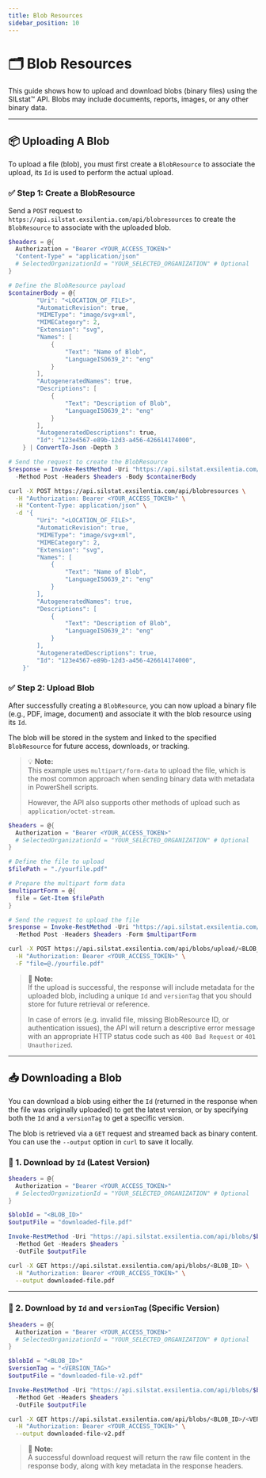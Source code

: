 ```yaml
---
title: Blob Resources
sidebar_position: 10
---
```



# 🗂️ Blob Resources

This guide shows how to upload and download blobs (binary files) using the SILstat™ API. Blobs may include documents, reports, images, or any other binary data.

---

## 📦 Uploading A Blob

To upload a file (blob), you must first create a `BlobResource` to associate the upload, its `Id` is used to perform the actual upload.

### ✅ Step 1: Create a BlobResource

Send a `POST` request to `https://api.silstat.exsilentia.com/api/blobresources` to create the `BlobResource` to associate with the uploaded blob.

<Tabs>
<TabItem value="powershell" label="Powershell">

```powershell
$headers = @{
  Authorization = "Bearer <YOUR_ACCESS_TOKEN>"
  "Content-Type" = "application/json"
  # SelectedOrganizationId = "YOUR_SELECTED_ORGANIZATION" # Optional
}

# Define the BlobResource payload
$containerBody = @{
        "Uri": "<LOCATION_OF_FILE>",
        "AutomaticRevision": true,
        "MIMEType": "image/svg+xml",
        "MIMECategory": 2,
        "Extension": "svg",
        "Names": [
            {
                "Text": "Name of Blob",
                "LanguageISO639_2": "eng"
            }
        ],
        "AutogeneratedNames": true,
        "Descriptions": [
            {
                "Text": "Description of Blob",
                "LanguageISO639_2": "eng"
            }
        ],
        "AutogeneratedDescriptions": true,
        "Id": "123e4567-e89b-12d3-a456-426614174000",
    } | ConvertTo-Json -Depth 3

# Send the request to create the BlobResource
$response = Invoke-RestMethod -Uri "https://api.silstat.exsilentia.com/api/blobresources" `
  -Method Post -Headers $headers -Body $containerBody

```
</TabItem>

<TabItem value="bash" label="CURL">

```bash
curl -X POST https://api.silstat.exsilentia.com/api/blobresources \
  -H "Authorization: Bearer <YOUR_ACCESS_TOKEN>" \
  -H "Content-Type: application/json" \
  -d '{
        "Uri": "<LOCATION_OF_FILE>",
        "AutomaticRevision": true,
        "MIMEType": "image/svg+xml",
        "MIMECategory": 2,
        "Extension": "svg",
        "Names": [
            {
                "Text": "Name of Blob",
                "LanguageISO639_2": "eng"
            }
        ],
        "AutogeneratedNames": true,
        "Descriptions": [
            {
                "Text": "Description of Blob",
                "LanguageISO639_2": "eng"
            }
        ],
        "AutogeneratedDescriptions": true,
        "Id": "123e4567-e89b-12d3-a456-426614174000",
    }'
```
</TabItem>
</Tabs>

### ✅ Step 2: Upload Blob

After successfully creating a `BlobResource`, you can now upload a binary file (e.g., PDF, image, document) and associate it with the blob resource using its `Id`.

The blob will be stored in the system and linked to the specified `BlobResource` for future access, downloads, or tracking.

> 💡 **Note:**  
> This example uses `multipart/form-data` to upload the file, which is the most common approach when sending binary data with metadata in PowerShell scripts.  
>
> However, the API also supports other methods of upload such as `application/octet-stream`.


<Tabs>
<TabItem value="powershell" label="Powershell">

```powershell
$headers = @{
  Authorization = "Bearer <YOUR_ACCESS_TOKEN>"
  # SelectedOrganizationId = "YOUR_SELECTED_ORGANIZATION" # Optional
}

# Define the file to upload
$filePath = "./yourfile.pdf"

# Prepare the multipart form data
$multipartForm = @{
  file = Get-Item $filePath
}

# Send the request to upload the file
$response = Invoke-RestMethod -Uri "https://api.silstat.exsilentia.com/api/blobs/upload/<BLOB_RESOURCE_ID_FROM_STEP_1>" `
  -Method Post -Headers $headers -Form $multipartForm

```
</TabItem>

<TabItem value="bash" label="CURL">

```bash
curl -X POST https://api.silstat.exsilentia.com/api/blobs/upload/<BLOB_RESOURCE_ID_FROM_STEP_1> \
  -H "Authorization: Bearer <YOUR_ACCESS_TOKEN>" \
  -F "file=@./yourfile.pdf" 
```
</TabItem>
</Tabs>

> 📎 **Note:**  
> If the upload is successful, the response will include metadata for the uploaded blob, including a unique `Id` and `versionTag` that you should store for future retrieval or reference.  
>  
> In case of errors (e.g. invalid file, missing BlobResource ID, or authentication issues), the API will return a descriptive error message with an appropriate HTTP status code such as `400 Bad Request` or `401 Unauthorized`.
---

## 📥 Downloading a Blob

You can download a blob using either the `Id` (returned in the response when the file was originally uploaded) to get the latest version, or by specifying both the `Id` and a `versionTag` to get a specific version.

The blob is retrieved via a `GET` request and streamed back as binary content. You can use the `--output` option in `curl` to save it locally.

### 🔽 1. Download by `Id` (Latest Version)

<Tabs>
<TabItem value="powershell" label="Powershell">

```powershell
$headers = @{
  Authorization = "Bearer <YOUR_ACCESS_TOKEN>"
  # SelectedOrganizationId = "YOUR_SELECTED_ORGANIZATION" # Optional
}

$blobId = "<BLOB_ID>"
$outputFile = "downloaded-file.pdf"

Invoke-RestMethod -Uri "https://api.silstat.exsilentia.com/api/blobs/$blobId" `
  -Method Get -Headers $headers `
  -OutFile $outputFile

```
</TabItem>

<TabItem value="bash" label="CURL">

```bash
curl -X GET https://api.silstat.exsilentia.com/api/blobs/<BLOB_ID> \
  -H "Authorization: Bearer <YOUR_ACCESS_TOKEN>" \
  --output downloaded-file.pdf
```
</TabItem>
</Tabs>

---

### 🔽 2. Download by `Id` and `versionTag` (Specific Version)

<Tabs>
<TabItem value="powershell" label="Powershell">

```powershell
$headers = @{
  Authorization = "Bearer <YOUR_ACCESS_TOKEN>"
  # SelectedOrganizationId = "YOUR_SELECTED_ORGANIZATION" # Optional
}

$blobId = "<BLOB_ID>"
$versionTag = "<VERSION_TAG>"
$outputFile = "downloaded-file-v2.pdf"

Invoke-RestMethod -Uri "https://api.silstat.exsilentia.com/api/blobs/$blobId/$versionTag" `
  -Method Get -Headers $headers `
  -OutFile $outputFile

```
</TabItem>

<TabItem value="bash" label="CURL">

```bash
curl -X GET https://api.silstat.exsilentia.com/api/blobs/<BLOB_ID>/<VERSION_TAG> \
  -H "Authorization: Bearer <YOUR_ACCESS_TOKEN>" \
  --output downloaded-file-v2.pdf
```
</TabItem>
</Tabs>

> 📎 **Note:**  
> A successful download request will return the raw file content in the response body, along with key metadata in the response headers. 